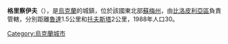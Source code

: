 
'''格里察伊夫'''（{{lang-uk|Грицаїв}}），是[[烏克蘭|烏克蘭]]的城鎮，位於該國東北部[[蘇梅州|蘇梅州]]，由[[比洛皮利亞區|比洛皮利亞區]]負責管轄，分別距離[[魯達_(比洛皮利亞區)|魯達]]1.5公里和[[托夫斯塔_(比洛皮利亞區)|托夫斯塔]]2公里，1988年人口30。

{{Ukraine-geo-stub}}
[[Category:烏克蘭城市|Category:烏克蘭城市]]